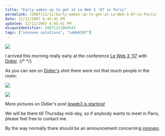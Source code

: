 ```yaml
---
title: "Early wakes up to get at Le Web 3 '07 in Paris"
permalink: /2007/12/11/Early-wakes-up-to-get-at-Le-Web-3-07-in-Paris/
date: 12/11/2007 6:45:41 PM
updated: 12/11/2007 6:45:41 PM
disqusIdentifier: 20071211064541
tags: ["innoveo solutions", "LeWeb307"]
---
```

![](http://farm3.static.flickr.com/2383/2102351587_238d37e0cb.jpg)

I arrived this morning really early at the conference [Le Web 3 '07](http://www.leweb3.com/leweb3/) with [Didier](http://didierbeck.com/).
{/* <!-- more --> */}

As you can see on [Didier's](http://didierbeck.com/) shot there were not that much people in the room:

![](http://www.didierbeck.com/pics/2007/12/leweb3_07.jpg) 

![](http://www.didierbeck.com/pics/2007/12/leweb3_08.jpg) 

More pictures on Didier's post [leweb3 is starting!](http://www.didierbeck.com/2007/12/news-leweb3-is-starting.php)

We will be there till Thursday mid-day, so if anybody wants to meet in Paris, please feel free to contact me.

By the way normally there should be an announcement concerning [innoveo](http://www.innoveo.com/).
